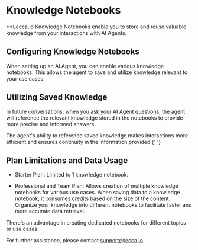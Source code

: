 
# Knowledge Notebooks

\*\*Lecca.io Knowledge Notebooks enable you to store and reuse valuable knowledge from your interactions with AI Agents.

## Configuring Knowledge Notebooks

When setting up an AI Agent, you can enable various knowledge notebooks. This allows the agent to save and utilize knowledge relevant to your use cases.

## Utilizing Saved Knowledge

In future conversations, when you ask your AI Agent questions, the agent will reference the relevant knowledge stored in the notebooks to provide more precise and informed answers.

<Callout type="info">
  The agent's ability to reference saved knowledge makes interactions more
  efficient and ensures continuity in the information provided.{' '}
</Callout>

## Plan Limitations and Data Usage

- Starter Plan: Limited to 1 knowledge notebook.

- Professional and Team Plan: Allows creation of multiple knowledge notebooks for various use cases. When
  saving data to a knowledge notebook, it consumes credits based on the size of the
  content. Organize your knowledge into different notebooks to facilitate faster and
  more accurate data retrieval.

<Callout>
  There's an advantage in creating dedicated notebooks for different topics or
  use cases.
</Callout>

For further assistance, please contact support@lecca.io.
